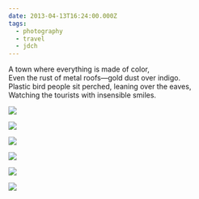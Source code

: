 ```yaml
---
date: 2013-04-13T16:24:00.000Z
tags:
  - photography
  - travel
  - jdch
---
```

A town where everything is made of color,<br/>
Even the rust of metal roofs—gold dust over indigo.<br/>
Plastic bird people sit perched, leaning over the eaves,<br/>
Watching the tourists with insensible smiles.

![](../../assets/photos/20130413-IMG_4689.jpg)

![](../../assets/photos/20130413-IMG_4654.jpg)

![](../../assets/photos/20130413-IMG_4662.jpg)

![](../../assets/photos/20130413-IMG_4771.jpg)

![](../../assets/photos/20130413-IMG_4777.jpg)

![](../../assets/photos/20130413-IMG_4694.jpg)